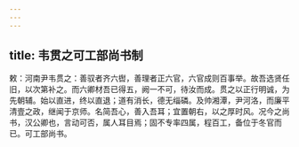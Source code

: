 ```yaml
---
---
---
```

title: 韦贯之可工部尚书制
---



敕：河南尹韦贯之：善驭者齐六辔，善理者正六官，六官成则百事举。故吾选贤任旧，以次第补之。而六卿材吾已得五，阙一不可，待汝而成。贯之以正行明诚，为先朝辅。始以直进，终以直退；道有消长，德无缁磷。及帅湘潭，尹河洛，而廉平清壹之政，继闻于京师。名简吾心，善入吾耳；宜置朝右，以之厚时风。况今之尚书，汉公卿也，言动可否，属人耳目焉；固不专率四属，程百工，备位于冬官而已。可工部尚书。